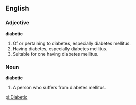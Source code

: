 ==English==

===Adjective===
'''diabetic'''

#Of or pertaining to diabetes, especially diabetes mellitus.
#Having diabetes, especially diabetes mellitus.
#Suitable for one having diabetes mellitus.

===Noun===
'''diabetic'''

#A person who suffers from diabetes mellitus.

[[pl:Diabetic]]